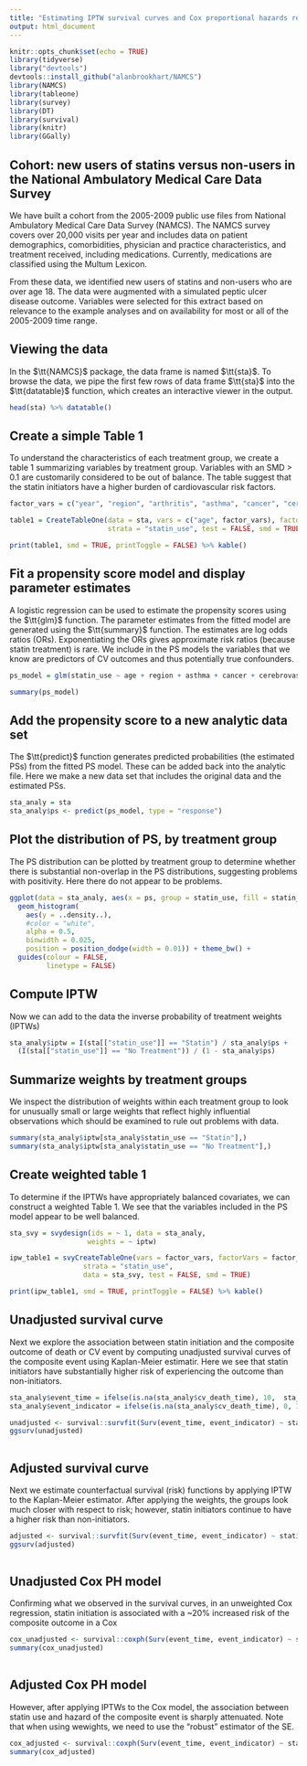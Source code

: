 ```yaml
---
title: "Estimating IPTW survival curves and Cox proportional hazards regression"
output: html_document
---
```


```r
knitr::opts_chunk$set(echo = TRUE)
library(tidyverse)
library("devtools")
devtools::install_github("alanbrookhart/NAMCS")
library(NAMCS)
library(tableone)
library(survey)
library(DT)
library(survival)
library(knitr)
library(GGally)
```

## Cohort: new users of statins versus non-users in the National Ambulatory Medical Care Data Survey

We have built a cohort from the 2005-2009 public use files from National Ambulatory Medical Care Data Survey (NAMCS).  The NAMCS survey covers over 20,000 visits per year and includes data on patient demographics, comorbidities, physician and practice characteristics, and treatment received, including medications. Currently, medications are classified using the Multum Lexicon. 

From these data, we identified new users of statins and non-users who are over age 18. The data were augmented with a simulated peptic ulcer disease outcome. Variables were selected for this extract based on relevance to the example analyses and on availability for most or all of the 2005-2009 time range.

## Viewing the data

In the $\tt{NAMCS}$ package, the data frame is named $\tt{sta}$. To browse the data, we pipe the first few rows of data frame $\tt{sta}$ into the $\tt{datatable}$ function, which creates an interactive viewer in the output.

```r
head(sta) %>% datatable()
```


## Create a simple Table 1

To understand the characteristics of each treatment group, we create a table 1 summarizing variables by treatment group.  Variables with an SMD > 0.1 are customarily considered to be out of balance.  The table suggest that the statin initiators have a higher burden of cardiovascular risk factors.

```r
factor_vars = c("year", "region", "arthritis", "asthma", "cancer", "cerebrovascular_disease", "chronic_kidney_disease", "heart_failure", "chronic_pulmonary_disease", "depression", "diabetes", "hyperlipidemia", "hypertension", "coronory_artery_disease", "osteoporosis", "tobacco_use", "obesity", "mi", "anti_hypertensive_use", "h2_antagonist_use", "ppi_use", "aspirin_use", "anti_coagulant_use", "corticosteroid_use", "sex", "race")

table1 = CreateTableOne(data = sta, vars = c("age", factor_vars), factorVars = factor_vars, 
                        strata = "statin_use", test = FALSE, smd = TRUE) 

print(table1, smd = TRUE, printToggle = FALSE) %>% kable()
```


## Fit a propensity score model and display parameter estimates

A logistic regression can be used to estimate the propensity scores using the $\tt{glm}$ function.  The parameter estimates from the fitted model are generated using the $\tt{summary}$ function.  The estimates are log odds ratios (ORs).  Exponentiating the ORs gives approximate risk ratios (because statin treatment) is rare.  We include in the PS models the variables that we know are predictors of CV outcomes and thus potentially true confounders.
```r
ps_model = glm(statin_use ~ age + region + asthma + cancer + cerebrovascular_disease + chronic_kidney_disease + heart_failure + tobacco_use + obesity + mi + chronic_pulmonary_disease + depression + diabetes + hyperlipidemia + hypertension + coronory_artery_disease + sex + race, data = sta, family = binomial)

summary(ps_model)
```


## Add the propensity score to a new analytic data set

The $\tt{predict}$ function generates predicted probabilities (the estimated PSs) from the fitted PS model.  These can be added back into the analytic file.  Here we make a new data set that includes the original data and the estimated PSs.
```r
sta_analy = sta
sta_analy$ps <- predict(ps_model, type = "response")
```


## Plot the distribution of PS, by treatment group

The PS distribution can be plotted by treatment group to determine whether there is substantial non-overlap in the PS distributions, suggesting problems with positivity.  Here there do not appear to be problems.
```r
ggplot(data = sta_analy, aes(x = ps, group = statin_use, fill = statin_use)) +
  geom_histogram(
    aes(y = ..density..),
    #color = "white",
    alpha = 0.5,
    binwidth = 0.025,
    position = position_dodge(width = 0.01)) + theme_bw() +
  guides(colour = FALSE,
         linetype = FALSE)

```


## Compute IPTW 

Now we can add to the data the inverse probability of treatment weights (IPTWs)
```r
sta_analy$iptw = I(sta[["statin_use"]] == "Statin") / sta_analy$ps +
  (I(sta[["statin_use"]] == "No Treatment")) / (1 - sta_analy$ps)
```


## Summarize weights by treatment groups

We inspect the distribution of weights within each treatment group to look for unusually small or large weights that reflect  highly influential observations which should be examined to rule out problems with data.
```r
summary(sta_analy$iptw[sta_analy$statin_use == "Statin"],)
summary(sta_analy$iptw[sta_analy$statin_use == "No Treatment"],)
```


## Create weighted table 1
To determine if the IPTWs have appropriately balanced covariates, we can construct a weighted Table 1.  We see that the variables included in the PS model appear to be well balanced.
```r
sta_svy = svydesign(ids = ~ 1, data = sta_analy,
                   weights = ~ iptw)

ipw_table1 = svyCreateTableOne(vars = factor_vars, factorVars = factor_vars, 
                  strata = "statin_use",
                  data = sta_svy, test = FALSE, smd = TRUE)

print(ipw_table1, smd = TRUE, printToggle = FALSE) %>% kable()
```


## Unadjusted survival curve

Next we explore the association between statin initiation and the composite outcome of death or CV event by computing unadjusted survival curves of the composite event using Kaplan-Meier estimatir.  Here we see that statin initiators have substantially higher risk of experiencing the outcome than non-initiators.
```r
sta_analy$event_time = ifelse(is.na(sta_analy$cv_death_time), 10,  sta_analy$death_time)
sta_analy$event_indicator = ifelse(is.na(sta_analy$cv_death_time), 0, 1)

unadjusted <- survival::survfit(Surv(event_time, event_indicator) ~ statin_use, data = sta_analy)
ggsurv(unadjusted)
 
```


## Adjusted survival curve

Next we estimate counterfactual survival (risk) functions by applying IPTW to the Kaplan-Meier estimator. After applying the weights, the groups look much closer with respect to risk; however, statin initiators continue to have a higher risk than non-initiators.
```r
adjusted <- survival::survfit(Surv(event_time, event_indicator) ~ statin_use, weights = iptw, data = sta_analy)
ggsurv(adjusted)
 
```

## Unadjusted Cox PH model

Confirming what we observed in the survival curves, in an unweighted Cox regression, statin initiation is associated with a ~20% increased risk of the composite outcome in a Cox 
```r

cox_unadjusted <- survival::coxph(Surv(event_time, event_indicator) ~ statin_use, data = sta_analy)
summary(cox_unadjusted)
 
```


## Adjusted Cox PH model

However, after applying IPTWs to the Cox model, the association between statin use and hazard of the composite event is sharply attenuated.  Note that when using wewights, we need to use the "robust" estimator of the SE.
```r
cox_adjusted <- survival::coxph(Surv(event_time, event_indicator) ~ statin_use, weight = iptw, data = sta_analy)
summary(cox_adjusted)
```

